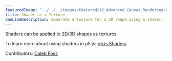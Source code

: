 ---
featuredImage: "../../../images/featured/12_Advanced_Canvas_Rendering-02_Shader_As_A_Texture-thumbnail.png"
title: Shader as a Texture
oneLineDescription: Generate a texture for a 3D shape using a shader.
---

Shaders can be applied to 2D/3D shapes as textures.

To learn more about using shaders in p5.js:
<a href="https://itp-xstory.github.io/p5js-shaders/">p5.js Shaders</a>

Contributors: <a href="https://github.com/calebfoss" target="_blank">Caleb Foss</a>